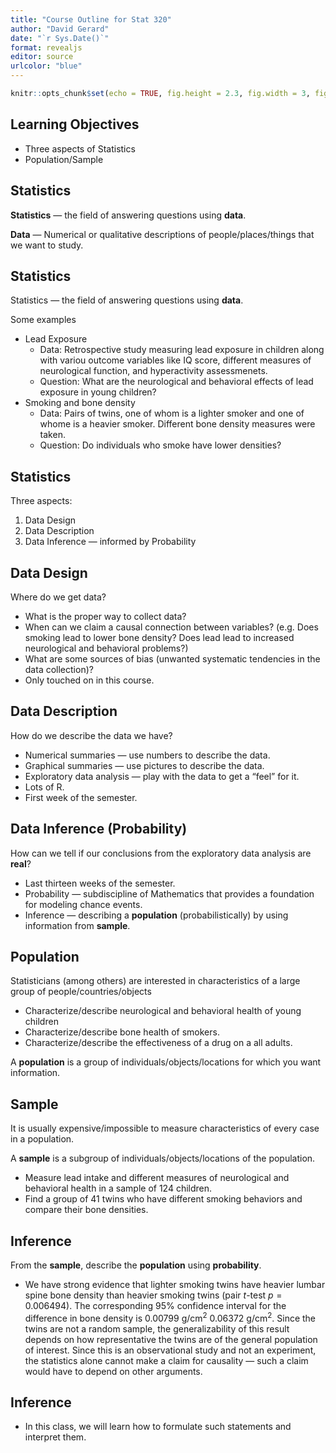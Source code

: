 ```yaml
---
title: "Course Outline for Stat 320"
author: "David Gerard"
date: "`r Sys.Date()`"
format: revealjs
editor: source
urlcolor: "blue"
---
```


```r
knitr::opts_chunk$set(echo = TRUE, fig.height = 2.3, fig.width = 3, fig.align = "center")
```

<style>
    .reveal section li {
    display: inline-block;
    font-size: 0.8em;
    line-height: 1.2em;
    vertical-align: top;
  }
</style>

## Learning Objectives 

- Three aspects of Statistics
- Population/Sample

## Statistics
**Statistics** --- the field of answering questions using **data**.

**Data** --- Numerical or qualitative descriptions of people/places/things that we want to study.


## Statistics 
Statistics --- the field of answering questions using **data**.

Some examples

- Lead Exposure
    - Data: Retrospective study measuring lead exposure in children along with variou outcome variables like IQ score, different measures of neurological function, and hyperactivity assessmenets.
    - Question: What are the neurological and behavioral effects of lead exposure in young children?
- Smoking and bone density
    - Data: Pairs of twins, one of whom is a lighter smoker and one of whome is a heavier smoker. Different bone density measures were taken.
    - Question: Do individuals who smoke have lower densities?

## Statistics 
Three aspects:

1. Data Design
2. Data Description
3. Data Inference --- informed by Probability

## Data Design
Where do we get data?

- What is the proper way to collect data?
- When can we claim a causal connection between variables? (e.g. Does smoking lead to lower bone density? Does lead lead to increased neurological and behavioral problems?)
- What are some sources of bias (unwanted systematic tendencies in the data collection)?
- Only touched on in this course.

## Data Description
How do we describe the data we have?

- Numerical summaries --- use numbers to describe the data.
- Graphical summaries --- use pictures to describe the data.
- Exploratory data analysis --- play with the data to get a "feel" for it.
- Lots of R.
- First week of the semester.


## Data Inference (Probability)
How can we tell if our conclusions from the exploratory data analysis are **real**?

- Last thirteen weeks of the semester.
- Probability --- subdiscipline of Mathematics that provides a foundation for modeling chance events.
- Inference --- describing a **population** (probabilistically) by using information from **sample**.


## Population
Statisticians (among others) are interested in characteristics of a large group of people/countries/objects

- Characterize/describe neurological and behavioral health of young children
- Characterize/describe bone health of smokers.
- Characterize/describe the effectiveness of a drug on a all adults.

| A **population** is a group of individuals/objects/locations for which you want information.

## Sample

It is usually expensive/impossible to measure characteristics of every case in a population.

| A **sample** is a subgroup of individuals/objects/locations of the population.

- Measure lead intake and different measures of neurological and behavioral health in a sample of 124 children.
- Find a group of 41 twins who have different smoking behaviors and compare their bone densities.

## Inference
From the **sample**, describe the **population** using **probability**.

- We have strong evidence that lighter smoking twins have heavier lumbar spine bone density than heavier smoking twins (pair $t$-test $p = 0.006494$). The corresponding 95\% confidence interval for the difference in bone density is 0.00799 g/cm^2^ 0.06372 g/cm^2^. Since the twins are not a random sample, the generalizability of this result depends on how representative the twins are of the general population of interest. Since this is an observational study and not an experiment, the statistics alone cannot make a claim for causality --- such a claim would have to depend on other arguments.

## Inference

- In this class, we will learn how to formulate such statements and interpret them.
